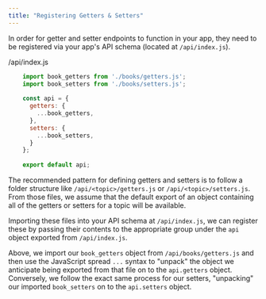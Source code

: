```yaml
---
title: "Registering Getters & Setters"
---
```



In order for getter and setter endpoints to function in your app, they need to be registered via your app's API schema (located at `/api/index.js`).

/api/index.js

```js
    import book_getters from './books/getters.js';
    import book_setters from './books/setters.js';
    
    const api = {
      getters: {
        ...book_getters,
      },
      setters: {
        ...book_setters,
      }
    };
    
    export default api;
```    

The recommended pattern for defining getters and setters is to follow a folder structure like `/api/<topic>/getters.js` or `/api/<topic>/setters.js`. From those files, we assume that the default export of an object containing all of the getters or setters for a topic will be available.

Importing these files into your API schema at `/api/index.js`, we can register these by passing their contents to the appropriate group under the `api` object exported from `/api/index.js`.

Above, we import our `book_getters` object from `/api/books/getters.js` and then use the JavaScript spread `...` syntax to "unpack" the object we anticipate being exported from that file on to the `api.getters` object. Conversely, we follow the exact same process for our setters, "unpacking" our imported `book_setters` on to the `api.setters` object.
